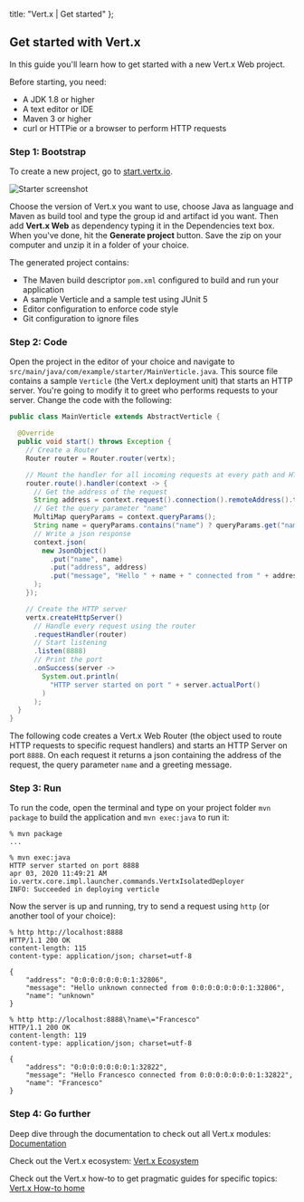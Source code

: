
  title: "Vert.x | Get started"
};

## Get started with Vert.x

In this guide you'll learn how to get started with a new Vert.x Web project.

Before starting, you need:

* A JDK 1.8 or higher
* A text editor or IDE
* Maven 3 or higher
* curl or HTTPie or a browser to perform HTTP requests

### Step 1: Bootstrap

To create a new project, go to [start.vertx.io](start.vertx.io).

![Starter screenshot](/images/starter-screenshot.png)

Choose the version of Vert.x you want to use, choose Java as language and Maven as build tool and
type the group id and artifact id you want. Then add **Vert.x Web** as dependency typing it in the
Dependencies text box. When you've done, hit the **Generate project** button.
Save the zip on your computer and unzip it in a folder of your choice.

The generated project contains:

* The Maven build descriptor `pom.xml` configured to build and run your application
* A sample Verticle and a sample test using JUnit 5
* Editor configuration to enforce code style
* Git configuration to ignore files

### Step 2: Code

Open the project in the editor of your choice and navigate to `src/main/java/com/example/starter/MainVerticle.java`.
This source file contains a sample `Verticle` (the Vert.x deployment unit) that starts an HTTP server.
You're going to modify it to greet who performs requests to your server.
Change the code with the following:

```java
public class MainVerticle extends AbstractVerticle {

  @Override
  public void start() throws Exception {
    // Create a Router
    Router router = Router.router(vertx);

    // Mount the handler for all incoming requests at every path and HTTP method
    router.route().handler(context -> {
      // Get the address of the request
      String address = context.request().connection().remoteAddress().toString();
      // Get the query parameter "name"
      MultiMap queryParams = context.queryParams();
      String name = queryParams.contains("name") ? queryParams.get("name") : "unknown";
      // Write a json response
      context.json(
        new JsonObject()
          .put("name", name)
          .put("address", address)
          .put("message", "Hello " + name + " connected from " + address)
      );
    });

    // Create the HTTP server
    vertx.createHttpServer()
      // Handle every request using the router
      .requestHandler(router)
      // Start listening
      .listen(8888)
      // Print the port
      .onSuccess(server ->
        System.out.println(
          "HTTP server started on port " + server.actualPort()
        )
      );
  }
}
```

The following code creates a Vert.x Web Router (the object used to route HTTP requests to specific request handlers)
and starts an HTTP Server on port `8888`. On each request it returns a json containing the address of the request, the query parameter `name`
and a greeting message.

### Step 3: Run

To run the code, open the terminal and type on your project folder `mvn package` to build the application and `mvn exec:java` to run it:

```shell
% mvn package
...

% mvn exec:java
HTTP server started on port 8888
apr 03, 2020 11:49:21 AM io.vertx.core.impl.launcher.commands.VertxIsolatedDeployer
INFO: Succeeded in deploying verticle
```

Now the server is up and running, try to send a request using `http` (or another tool of your choice):

```shell
% http http://localhost:8888
HTTP/1.1 200 OK
content-length: 115
content-type: application/json; charset=utf-8

{
    "address": "0:0:0:0:0:0:0:1:32806",
    "message": "Hello unknown connected from 0:0:0:0:0:0:0:1:32806",
    "name": "unknown"
}

% http http://localhost:8888\?name\="Francesco"
HTTP/1.1 200 OK
content-length: 119
content-type: application/json; charset=utf-8

{
    "address": "0:0:0:0:0:0:0:1:32822",
    "message": "Hello Francesco connected from 0:0:0:0:0:0:0:1:32822",
    "name": "Francesco"
}
```

### Step 4: Go further

Deep dive through the documentation to check out all Vert.x modules: [Documentation](https://vertx-web-site.github.io/docs/)

Check out the Vert.x ecosystem: [Vert.x Ecosystem](example.com)

Check out the Vert.x how-to to get pragmatic guides for specific topics: [Vert.x How-to home](https://how-to.vertx.io/)
